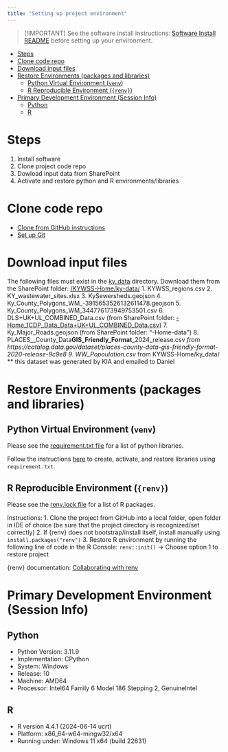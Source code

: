 ```yaml
---
title: "Setting up project environment"
---
```


> [!IMPORTANT]
> See the software install instructions: [Software Install README](software_install_README.qmd) before setting up your environment.

- [Steps](#steps)
- [Clone code repo](#clone-code-repo)
- [Download input files](#download-input-files)
- [Restore Environments (packages and libraries)](#restore-environments-packages-and-libraries)
  - [Python Virtual Environment (`venv`)](#python-virtual-environment-venv)
  - [R Reproducible Environment (`{renv}`)](#r-reproducible-environment-renv)
- [Primary Development Environment (Session Info)](#primary-development-environment-session-info)
  - [Python](#python)
  - [R](#r)

# Steps
1. Install software
2. Clone project code repo
3. Dowload input data from SharePoint
4. Activate and restore python and R environments/libraries

# Clone code repo
- [Clone from GitHub instructions](https://docs.github.com/en/repositories/creating-and-managing-repositories/cloning-a-repository)
- [Set up Git](https://docs.github.com/en/get-started/git-basics/set-up-git)

# Download input files
The following files must exist in the [ky_data](../../ky_data/) directory. Download them from the SharePoint folder: [/KYWSS-Home/ky-data/](https://kymsoffice.sharepoint.com/:f:/r/teams/KYWastewaterSurveillanceCHFSDPH-MSTeams/Shared%20Documents/KYWSS-Home/ky-data?csf=1&web=1&e=guHuhC)
1. KYWSS_regions.csv
2. KY_wastewater_sites.xlsx
3. KySewersheds.geojson
4. Ky_County_Polygons_WM_-3915653526132611478.geojson
5. Ky_County_Polygons_WM_344776173949753501.csv
6. DLS+UK+UL_COMBINED_Data.csv (from SharePoint folder: [\KYWSS-Home\Cumulative_1CDP_Data\Merged_Data\DLS+UK+UL_COMBINED_Data.csv](https://kymsoffice.sharepoint.com/:f:/r/teams/KYWastewaterSurveillanceCHFSDPH-MSTeams/Shared%20Documents/KYWSS-Home/Cumulative_1CDP_Data/Merged_Data?csf=1&web=1&e=MaTZE1))
7. Ky_Major_Roads.geojson (from SharePoint folder: "\KYWSS-Home\ky-data\infrastructure\")
8. PLACES__County_Data__GIS_Friendly_Format___2024_release.csv *from https://catalog.data.gov/dataset/places-county-data-gis-friendly-format-2020-release-9c9e8
9. WW_Popoulation.csv *from KYWSS-Home/ky_data/ ** this dataset was generated by KIA and emailed to Daniel

# Restore Environments (packages and libraries)
## Python Virtual Environment (`venv`)
Please see the [requirement.txt file](../../requirements.txt) for a list of python libraries.

Follow the instructions [here](https://quarto.org/docs/projects/virtual-environments.html) to create, activate, and restore libraries using `requirement.txt`.

## R Reproducible Environment (`{renv}`)
Please see the [renv.lock file](../../renv.lock) for a list of R packages.

Instructions:
1. Clone the project from GitHub into a local folder, open folder in IDE of choice (be sure that the project directory is recognized/set correctly)
2. If {renv} does not bootstrap/install itself, install manually using `install.packages("renv")`
3. Restore R environment by running the following line of code in the R Console: `renv::init()` -> Choose option 1 to restore project

{renv} documentation: [Collaborating with renv](https://pkgs.rstudio.com/renv/articles/collaborating.html)

# Primary Development Environment (Session Info)
## Python
- Python Version: 3.11.9
- Implementation: CPython
- System: Windows
- Release: 10
- Machine: AMD64
- Processor: Intel64 Family 6 Model 186 Stepping 2, GenuineIntel

## R
- R version 4.4.1 (2024-06-14 ucrt)
- Platform: x86_64-w64-mingw32/x64
- Running under: Windows 11 x64 (build 22631)
